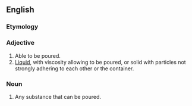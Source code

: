 ==English==

===Etymology===
{{suffix|en|pour|able}}

===Adjective===
{{en-adj}}

# Able to be poured.
# [[liquid|Liquid]], with viscosity allowing to be poured, or solid with particles not strongly adhering to each other or the container.

===Noun===
{{en-noun}}

# Any substance that can be poured.